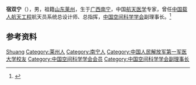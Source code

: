 '''宿双宁'''（{{bd|1951年|11月30日|}}），男，祖籍[[山东|山东]][[莱州市|莱州]]，生于[[广西|广西]][[南宁|南宁]]，中国[[航天医学|航天医学]]专家，曾任[[中国载人航天工程|中国载人航天工程]]航天员系统总设计师、总指挥，[[中国空间科学学会|中国空间科学学会]]副理事长。<ref>{{Cite web|title=宿双宁：勤勤恳恳 成就千年古国的飞天梦|url=http://sd.ifeng.com/education/qilumingshi/detail_2013_04/24/742189_0.shtml|accessdate=2020-12-17|work=凤凰网山东|archive-date=2014-04-06|archive-url=https://web.archive.org/web/20140406222912/http://sd.ifeng.com/education/qilumingshi/detail_2013_04/24/742189_0.shtml|dead-url=no}}</ref>

== 参考资料 ==
{{reflist}}

{{中国人物小作品}}

{{Authority control}}
{{DEFAULTSORT:Su宿}}
[[Category:宿姓|Shuang]]
[[Category:莱州人|Category:莱州人]]
[[Category:南宁人|Category:南宁人]]
[[Category:中国人民解放军第一军医大学校友|Category:中国人民解放军第一军医大学校友]]
[[Category:中国空间科学学会会员|Category:中国空间科学学会会员]]
[[Category:中国空间科学学会副理事长|Category:中国空间科学学会副理事长]]